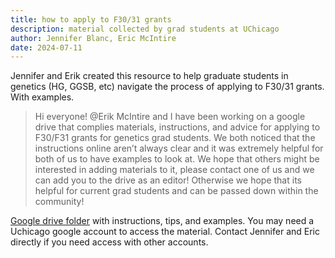 ```yaml
---
title: how to apply to F30/31 grants
description: material collected by grad students at UChicago
author: Jennifer Blanc, Eric McIntire
date: 2024-07-11
---
```


Jennifer and Erik created this resource to help  graduate students in genetics (HG, GGSB, etc) navigate the process of applying to F30/31 grants. With examples.

> Hi everyone! 
@Erik McIntire
 and I have been working on a google drive that complies materials, instructions, and advice for applying to F30/F31 grants for genetics grad students. We both noticed that the instructions online aren’t always clear and it was extremely helpful for both of us to have examples to look at. We hope that others might be interested in adding materials to it, please contact one of us and we can add you to the drive as an editor! Otherwise we hope that its helpful for current grad students and can be passed down within the community!
 
[Google drive folder](https://drive.google.com/drive/folders/1yNAmJhyYF0hZal1zRP7Ps6R6zDej9RYj?usp=drive_link) with instructions, tips, and examples. You may need a Uchicago google account to access the material. Contact Jennifer and Eric directly if you need access with other accounts.
 
